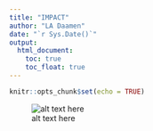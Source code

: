 ```yaml
---
title: "IMPACT"
author: "LA Daamen"
date: "`r Sys.Date()`"
output:
  html_document:  
    toc: true
    toc_float: true
---
```


```r
knitr::opts_chunk$set(echo = TRUE)
```

![alt text here](C:\Users\ladaa\OneDrive\Documents\IMPACT)

